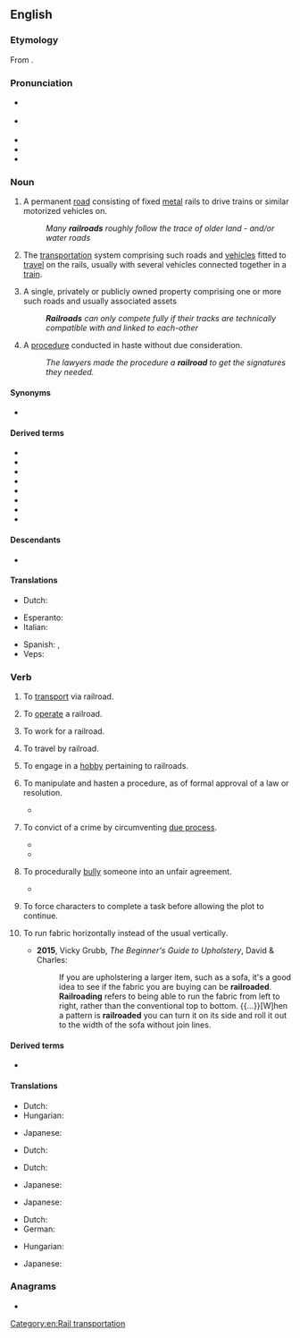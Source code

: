 ==English==
{{wikipedia}}

===Etymology===
From {{compound|en|rail|road}}. {{rfe|en|figurative usage?}}

===Pronunciation===
* {{a|GA}} {{IPA|en|/ˈɹeɪlɹoʊd/}}
* {{a|RP}} {{IPA|en|/ˈɹeɪlɹəʊd/}}
* {{audio|en|en-us-railroad.ogg|Audio (US)}}
* {{rhymes|en|eɪlɹoʊd|eɪlɹəʊd|s=2}}
* {{hyph|en|rail|road}}

===Noun===
{{en-noun}}

# {{lb|en|chiefly|US}} A permanent [[road]] consisting of fixed [[metal]] rails to drive trains or similar motorized vehicles on.
#: ''Many '''railroads''' roughly follow the trace of older land - and/or water roads''
# {{lb|en|chiefly|US}} The [[transportation]] system comprising such roads and [[vehicle]]s fitted to [[travel]] on the rails, usually with several vehicles connected together in a [[train]].
# {{lb|en|chiefly|US}} A single, privately or publicly owned property comprising one or more such roads and usually associated assets
#: '''''Railroads''' can only compete fully if their tracks are technically compatible with and linked to each-other''
# {{lb|en|figuratively}} A [[procedure]] conducted in haste without due consideration.
#: ''The lawyers made the procedure a '''railroad''' to get the signatures they needed.''

====Synonyms====
* {{l|en|railway}} {{gloss|Britain, Ireland and Commonwealth of Nations}}

====Derived terms====
{{der-top|Terms derived from ''railroad''}}
* {{l|en|granger railroad}}
* {{l|en|logging railroad}}
* {{l|en|railroad car}}
* {{l|en|railroad flat}}
* {{l|en|railroad station}}
* {{l|en|railroad track}}
* {{l|en|railroad truck}}
* {{l|en|R.R.}}
{{der-bottom}}

====Descendants====
* {{desc|gmw-jdt|railroad}}

====Translations====
{{trans-see|permanent road consisting of fixed metal rails|railway}}

{{trans-see|transportation system|railway}}

{{trans-top|unduly hastened procedure}}
* Dutch: {{t|nl|sneltreinprocedure|m|f}}
{{trans-mid}}
{{trans-bottom}}

{{checktrans-top}}
* Esperanto: {{t+check|eo|fervojo}}
* Italian: {{t+check|it|ferrovia|f}}
{{trans-mid}}
* Spanish: {{t+check|es|ferrocarril|m}}, {{t+check|es|riel|m}}
* Veps: {{t-check|vep|raudte}}
{{trans-bottom}}

===Verb===
{{en-verb}}

# {{lb|en|transitive}} To [[transport]] via railroad.
# {{lb|en|intransitive}} To [[operate]] a railroad.
#: {{ux|en|The Thatcherite experiment proved the private sector can '''railroad''' as inefficiently as a state monopoly}}
# {{lb|en|intransitive}} To work for a railroad.
# {{lb|en|intransitive}} To travel by railroad.
# {{lb|en|intransitive}} To engage in a [[hobby]] pertaining to railroads.
# {{lb|en|transitive}} To manipulate and hasten a procedure, as of formal approval of a law or resolution.
#: {{ux|en|The majority '''railroaded''' the bill through parliament, without the customary expert studies which would delay it till after the elections.}}
#* {{quote-web|en|url=https://arstechnica.com/gadgets/2021/08/the-perl-foundation-is-fragmenting-over-code-of-conduct-enforcement/|title=The Perl Foundation is fragmenting over Code of Conduct enforcement|date=2021-08-14|author=Jim Salter|quotee=Sebastian Riedel|work=Ars Technica|passage=Sebastian Riedel lodged a complaint with TPF board, which he says was '''railroaded''' by a board member—therefore, Riedel quit.}}
# {{lb|en|transitive}} To convict of a crime by circumventing [[due process]].
#: {{ux|en|They could only convict him by '''railroading''' him on suspect drug-possession charges.}}
#* {{quote-web|en|url=http://www.theguardian.com/world/2001/jul/07/warcrimes.ianblack|title=Defenders emerge for Milosevic|date=2001-07-07|work=The Guardian|author=Ian Black|quotee=André Tremblay|passage="I'm going to the Hague to see Mr Milosevic at his request," he told CBC radio before leaving Canada. "All of us feel he's being '''railroaded''' and used as a scapegoat for Nato's attack on Yugoslavia.}}
#* {{quote-web|en|url=http://www.theguardian.com/uk/2006/nov/11/ukcrime.duncancampbell|title=Stark reminder of how an innocent man can be railroaded into spending years in jail|date=2006-11-11|author=Duncan Campbell|work=The Guardian|passage=Stark reminder of how an innocent man can be '''railroaded''' into spending years in jail [title]}}
# {{lb|en|transitive}} To procedurally [[bully]] someone into an unfair agreement.
#: {{ux|en|He was '''railroaded''' into signing a non-disclosure agreement at his exit interview.}}
#* {{quote-journal|en|author=Luis Ferré-Sadurní|quotee=Richard Azzopardi|title=Cuomo Continues to Challenge His Accusers as Moving Trucks Are Loaded|work=The New York Times|date=2021-08-20|url=https://www.nytimes.com/2021/08/20/nyregion/andrew-cuomo-harassment.html|issn=0362-4331|passage=Also on Friday, The Daily News published a column by Richard Azzopardi, a senior adviser to the governor, who wrote that Mr. Cuomo had been “'''railroaded'''” by Ms. James, a Democrat who is considered a possible candidate for governor next year but who has not said she plans to run.}}
# {{lb|en|role-playing games}} To force characters to complete a task before allowing the plot to continue.
# {{lb|en|upholstery}} To run fabric horizontally instead of the usual vertically.
#* '''2015''', Vicky Grubb, ''The Beginner's Guide to Upholstery'', David & Charles:
#*: If you are upholstering a larger item, such as a sofa, it's a good idea to see if the fabric you are buying can be '''railroaded'''. '''Railroading''' refers to being able to run the fabric from left to right, rather than the conventional top to bottom. {{...}}[W]hen a pattern is '''railroaded''' you can turn it on its side and roll it out to the width of the sofa without join lines.

====Derived terms====
* {{l|en|railroader}}

====Translations====
{{trans-top|to transport via railroad}}
* Dutch: {{t|nl|versporen}}
* Hungarian: {{t|hu|vasúton szállít}}
{{trans-mid}}
* Japanese: {{t|ja|鉄道輸送する|tr=tetsudō-yusō suru}}
{{trans-bottom}}

{{trans-top|to work for a railroad}}
* Dutch: {{t|nl|aan het [[spoor]] [[werken]]}}
{{trans-mid}}
{{trans-bottom}}

{{trans-top|to operate a railroad}}
* Dutch: {{t|nl|(een) [[spoorweg]](en) [[uitbaten]]}}
{{trans-mid}}
* Japanese: {{qualifier|phrase}} {{t|ja|鉄道を経営する|tr=tetsudō wo keiei suru}}
{{trans-bottom}}

{{trans-top|to engage in a hobby pertaining to railroads}}
* Japanese: {{qualifier|phrase}} {{t|ja|鉄道模型をする|tr=tetsudō-mokei wo suru}}
{{trans-mid}}
{{trans-bottom}}

{{trans-top|to manipulate and hasten a procedure}}
* Dutch: {{t|nl|(iets) er (met de knoet) [[doorjagen]]}}
* German: {{t|de|[[peitschen]] ([[durch]])}}
{{trans-mid}}
{{trans-bottom}}

{{trans-top|to prepare a rapid summary process}}
* Hungarian: {{t+|hu|keresztülhajt}}
{{trans-mid}}
* Japanese: {{qualifier|phrase}} {{t|ja|強引に通過させる|tr=gōin ni tsūka saseru}}
{{trans-bottom}}

===Anagrams===
* {{anagrams|en|a=aadilorr|road-rail}}

[[Category:en:Rail transportation]]
